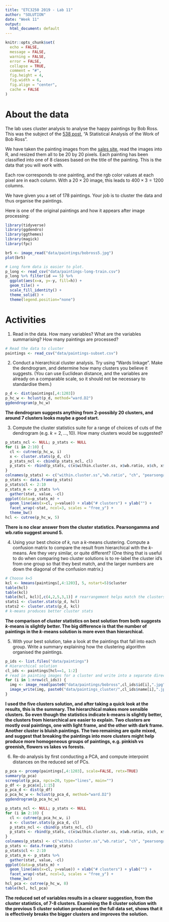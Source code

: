 ```yaml
---
title: "ETC3250 2019 - Lab 11"
author: "SOLUTION"
date: "Week 11"
output:
  html_document: default
---
```


```r
knitr::opts_chunk$set(
  echo = FALSE,
  message = FALSE,
  warning = FALSE,
  error = FALSE, 
  collapse = TRUE,
  comment = "#",
  fig.height = 4,
  fig.width = 6,
  fig.align = "center",
  cache = FALSE
)
```

# About the data

The lab uses cluster analysis to analyse the happy paintings by Bob Ross. This was the subject of the [538 post](http://fivethirtyeight.com/features/a-statistical-analysis-of-the-work-of-bob-ross/), "A Statistical Analysis of the Work of Bob Ross".

We have taken the painting images from the [sales site](http://www.saleoilpaintings.com/paintings/bob-ross/bob-ross-sale-3_1.html), read the images into R, and resized them all to be 20 by 20 pixels. Each painting has been classified into one of 8 classes based on the title of the painting. This is the data that you will work with.

Each row corresponds to one painting, and the rgb color values at each pixel are in each column. With a $20\times20$ image, this leads to $400\times3=1200$ columns.

We have given you a set of 178 paintings. Your job is to cluster the data and thus organise the paintings.

Here is one of the original paintings and how it appears after image processing:


```r
library(tidyverse)
library(ggdendro)
library(ggthemes)
library(magick)
library(fpc)

br5 <- image_read("data/paintings/bobross5.jpg")
plot(br5)
```

```r
# Long form data is easier to plot.
p_long <- read_csv("data/paintings-long-train.csv")
p_long %>% filter(id == 5) %>%
  ggplot(aes(x=x, y=-y, fill=h)) +
  geom_tile() +
  scale_fill_identity() +
  theme_solid() +
  theme(legend.position="none") 
```

# Activities

1. Read in the data. How many variables? What are the variables summarising? How many paintings are processed?

```r
# Read the data to cluster 
paintings <- read_csv("data/paintings-subset.csv")
```

2. Conduct a hierarchical cluster analysis. Try using "Wards linkage". Make the dendrogram, and determine how many clusters you believe it suggests. (You can use Euclidean distance, and the variables are already on a comparable scale, so it should not be necessary to standardise them.)

```r
p_d <- dist(paintings[,4:1203])
p_hc_w <- hclust(p_d, method="ward.D2")
ggdendrogram(p_hc_w)
```

**The dendrogram suggests anything from 2-possibly 20 clusters, and around 7 clusters looks maybe a good start.**

3. Compute the cluster statistics suite for a range of choices of cuts of the dendrogram (e.g. $k=2, ..., 10$). How many clusters would be suggested?

```r
p_stats_ncl <- NULL; p_stats <- NULL
for (i in 2:10) {
  cl <- cutree(p_hc_w, i)
  x <- cluster.stats(p_d, cl)
  p_stats_ncl <- cbind(p_stats_ncl, cl)
  p_stats <- rbind(p_stats, c(x$within.cluster.ss, x$wb.ratio, x$ch, x$pearsongamma, x$dunn, x$dunn2))
}
colnames(p_stats) <- c("within.cluster.ss","wb.ratio", "ch", "pearsongamma", "dunn", "dunn2")
p_stats <- data.frame(p_stats)
p_stats$cl <- 2:10
p_stats_m <- p_stats %>% 
  gather(stat, value, -cl)
ggplot(data=p_stats_m) + 
  geom_line(aes(x=cl, y=value)) + xlab("# clusters") + ylab("") +
  facet_wrap(~stat, ncol=3, scales = "free_y") + 
  theme_bw()
hcl <- cutree(p_hc_w, 5)
```

**There is no clear answer from the cluster statistics. Pearsongamma and wb.ratio suggest around 5.**

4. Using your best choice of $k$, run a $k$-means clustering. Compute a confusion matrix to compare the result from hierarchical with the $k$-means. Are they very similar, or quite different? (One thing that is useful to do when comparing two cluster solutions is to re-label the cluster id's from one group so that they best match, and the larger numbers are down the diagonal of the confusion matrix.)

```r
# Choose k=5
kcl <- kmeans(paintings[,4:1203], 5, nstart=5)$cluster
table(hcl)
table(kcl)
table(hcl, kcl)[,c(4,2,5,3,1)] # rearrangement helps match the clusters
stats1 <- cluster.stats(p_d, hcl)
stats2 <- cluster.stats(p_d, kcl)
# k-means produces better cluster stats
```

**The comparison of cluster statistics on best solution from both suggests $k$-means is slightly better. The big difference is that the number of paintings in the $k$-means solution is more even than hierarchical.**

5. With your best solution, take a look at the paintings that fall into each group. Write a summary explaining how the clustering algorithm organised the paintings. 

```r
p_ids <- list.files("data/paintings") 
# Hierarchical solution
cl_ids <- paintings[hcl==1, 1:2]
# read in painting images for a cluster and write into a separate directory, to look at externally
for (i in 1:nrow(cl_ids)) {
  img <- image_read(paste0("data/paintings/bobross",cl_ids$id[i],".jpg"))
  image_write(img, paste0("data/paintings_cluster/",cl_ids$name[i],".jpg"))
}
```

**I used the five clusters solution, and after taking a quick look at the results, this is the summary. The hierarchical makes more sensible clusters. So even though the statistics indicate k-means is slightly better, the clusters from hierarchical are easier to explain. Two clusters are mostly oval paintings, one with light frame, and the other with dark frame. Another cluster is bluish paintings. The two remaining are quite mixed, and suggest that breaking the paintings into more clusters might help produce more homogeneous groups of paintings, e.g. pinkish vs greenish, flowers vs lakes vs forests.**

6. Re-do analysis by first conducting a PCA, and compute interpoint distances on the reduced set of PCs. 

```r
p_pca <- prcomp(paintings[,4:1203], scale=FALSE, retx=TRUE)
summary(p_pca)
screeplot(p_pca, npcs=20, type="lines", main="")
p_df <- p_pca$x[,1:15]
p_pca_d <- dist(p_df)
p_pca_hc_w <- hclust(p_pca_d, method="ward.D2")
ggdendrogram(p_pca_hc_w)

p_stats_ncl <- NULL; p_stats <- NULL
for (i in 2:10) {
  cl <- cutree(p_pca_hc_w, i)
  x <- cluster.stats(p_pca_d, cl)
  p_stats_ncl <- cbind(p_stats_ncl, cl)
  p_stats <- rbind(p_stats, c(x$within.cluster.ss, x$wb.ratio, x$ch, x$pearsongamma, x$dunn, x$dunn2))
}
colnames(p_stats) <- c("within.cluster.ss","wb.ratio", "ch", "pearsongamma", "dunn", "dunn2")
p_stats <- data.frame(p_stats)
p_stats$cl <- 2:10
p_stats_m <- p_stats %>% 
  gather(stat, value, -cl)
ggplot(data=p_stats_m) + 
  geom_line(aes(x=cl, y=value)) + xlab("# clusters") + ylab("") +
  facet_wrap(~stat, ncol=3, scales = "free_y") + 
  theme_bw()
hcl_pca <- cutree(p_hc_w, 8)
table(hcl, hcl_pca)
```

**The reduced set of variables results in a clearer suggestion, from the cluster statistics, of 7-8 clusters. Examining the 8 cluster solution with the previous 5 cluster solution produced on the full data set, shows that it is effectively breaks the bigger clusters and improves the solution.**